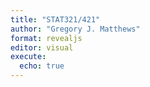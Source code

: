 ```yaml
---
title: "STAT321/421"
author: "Gregory J. Matthews"
format: revealjs
editor: visual
execute: 
  echo: true
---
```


#